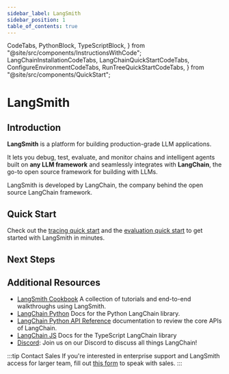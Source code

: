 ```yaml
---
sidebar_label: LangSmith
sidebar_position: 1
table_of_contents: true
---
```


  CodeTabs,
  PythonBlock,
  TypeScriptBlock,
} from "@site/src/components/InstructionsWithCode";
  LangChainInstallationCodeTabs,
  LangChainQuickStartCodeTabs,
  ConfigureEnvironmentCodeTabs,
  RunTreeQuickStartCodeTabs,
} from "@site/src/components/QuickStart";

# LangSmith

## Introduction

**LangSmith** is a platform for building production-grade LLM applications.

It lets you debug, test, evaluate, and monitor chains and intelligent agents built on **any LLM framework** and seamlessly integrates with **LangChain**, the go-to open source framework for building with LLMs.

LangSmith is developed by LangChain, the company behind the open source LangChain framework.

## Quick Start
Check out the [tracing quick start](/tracing/quick_start) and the [evaluation quick start](/evaluation/quickstart) to get started with LangSmith in minutes.

## Next Steps

## Additional Resources

- [LangSmith Cookbook](https://github.com/langchain-ai/langsmith-cookbook/tree/main) A collection of tutorials and end-to-end walkthroughs using LangSmith.
- [LangChain Python](https://python.langchain.com/en/latest/) Docs for the Python LangChain library.
- [LangChain Python API Reference](https://api.python.langchain.com/en/latest/) documentation to review the core APIs of LangChain.
- [LangChain JS](https://js.langchain.com/docs/) Docs for the TypeScript LangChain library
- [Discord](https://discord.gg/6adMQxSpJS): Join us on our Discord to discuss all things LangChain!

:::tip Contact Sales
If you're interested in enterprise support and LangSmith access for larger team, fill out [this form](https://airtable.com/appwQzlErAS2qiP0L/shrGtGaVBVAz7NcV2) to speak with sales.
:::
